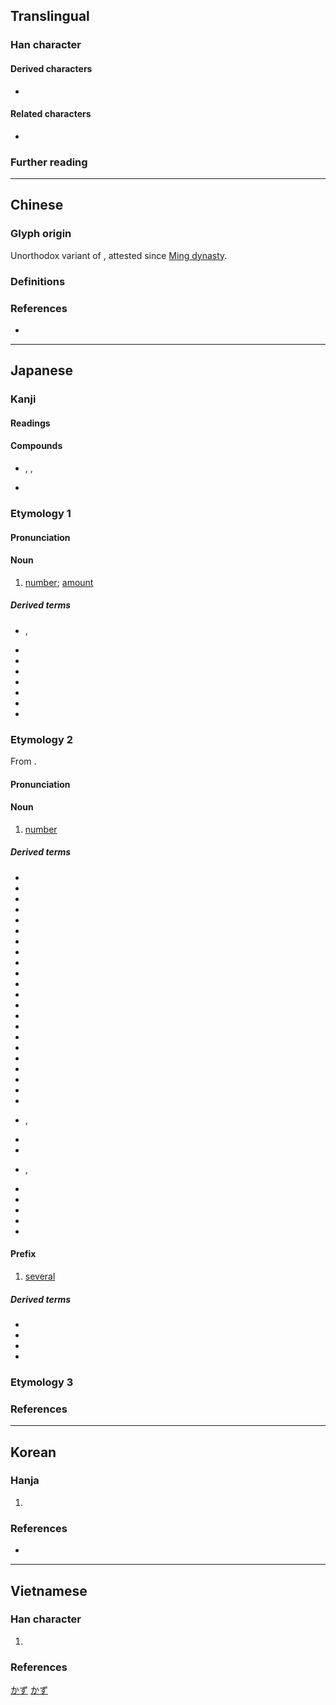 {{also|數}}
{{character info/new}}
==Translingual==
{{stroke order|strokes=13}}
{{ja-forms|数|数|[[數]]}}

===Han character===
{{Han char|rn=66|rad=攴|as=09|sn=13|four=98440|canj=FVOK|ids=⿰娄攵}}

====Derived characters====
* {{l|mul|[[𫣫]], [[𪢒]], [[擞]], [[𥐈]], [[𬳛]], [[薮]], [[𥨧]], [[䉤]], [[𡦤]], [[𫻍]]}}

====Related characters====
* {{l|mul|數}} {{q|Orthodox [[Traditional Chinese|traditional form]]}}

===Further reading===
{{Han ref|kx=0474.131|dkj=13319|dj=0827.260|hdz=21470.190|uh=6570}}

----

==Chinese==

===Glyph origin===
Unorthodox variant of {{zh-l|數*}}, attested since [[w:Ming dynasty|Ming dynasty]].

===Definitions===
{{zh-see|數|sv}}

===References===
* {{R:twedu|A01739-001#34}}

----

==Japanese==
{{ja-kanji forms|数|數}}

===Kanji===
{{ja-kanji|grade=2|rs=攴09|kyu=數}}

====Readings====
{{ja-readings
|goon=しゅ<しゆ, そく
|kanon=す, さく, しょく<しよく
|kanyoon=すう
|kun=かぞ-える<かぞ-へる, かず-, せ-める
}}

====Compounds====
* {{ja-r|数%珠|じゅ%ず}}, {{ja-r|数%珠|ず%ず}}, {{ja-r|数%珠|じゅ%じゅ}}
* {{ja-r|数%奇%屋|す%き%や}}

===Etymology 1===
{{ja-kanjitab|かず|yomi=k}}

{{rfe|ja|From {{inh|ja|ojp|-}}}}

====Pronunciation====
{{ja-pron|y=k|かず|acc=1|acc_ref=SMK2}}

====Noun====
{{ja-noun|kyu=數|かず}}

# [[number]]; [[amount]]
#: {{ja-usex|人 の '''数'''|ひと の '''かず'''|'''number''' of people}}
#: {{ja-usex|夜%空 の 星 の '''数'''|よ%ぞら の ほし の '''かず'''|the '''number''' of stars in the night sky}}

=====Derived terms=====
{{der-top3}}
* {{ja-r|数%々|かず%かず|rom=-}}, {{ja-r|数%数|かず%かず}}
* {{ja-r|数%的|かず%てき}}
* {{ja-r|数%札|かず%ふだ}}
* {{ja-r|数%矢|かず%や}}
* {{ja-r|御%数|お%かず}}
* {{ja-r|口%数|くち%かず}}
* {{ja-r|人%数|ひと%かず}}
* {{ja-r|数%歯%巨%頭|カズ%ハ%ゴン%ドウ}}
{{der-bottom}}

===Etymology 2===
{{ja-kanjitab|すう|yomi=kanyoon}}

From {{der|ja|ltc|sort=すう|-}} {{ltc-l|數|id=1+2}}.

====Pronunciation====
{{ja-pron|y=o|すう|acc=1|acc_ref=SMK2}}

====Noun====
{{ja-noun|kyu=數|すう}}

# {{lb|ja|mathematics}} [[number]]

=====Derived terms=====
{{der-top3}}
* {{ja-r|数%学|すう%がく|mathematics}}
* {{ja-r|数%字|すう%じ}}
* {{ja-r|数%式|すう%しき}}
* {{ja-r|数%値|すう%ち}}
* {{ja-r|数%的|すう%てき}}
* {{ja-r|数%独|すう%どく|sudoku}}
* {{ja-r|数%量|すう%りょう}}
* {{ja-r|奇%数|き%すう}}
* {{ja-r|偶%数|ぐう%すう}}
* {{ja-r|件%数|けん%すう}}
* {{ja-r|軒%数|けん%すう}}
* {{ja-r|口%数|こう%すう}}
* {{ja-r|算%数|さん%すう}}
* {{ja-r|実%数|じっ%すう|real number}}
* {{ja-r|除%数|じょ%すう}}
* {{ja-r|乗%数|じょう%すう}}
* {{ja-r|整%数|せい%すう|integer}}
* {{ja-r|多%数|た%すう}}
* {{ja-r|対%数|たい%すう|logarithm}}
* {{ja-r|丁%数|ちょう%すう}}
* {{ja-r|坪%数|つぼ%すう}}
* {{ja-r|定%数|てい%すう|constant}}
* {{ja-r|人%数|にん%ずう}}, {{ja-r|人%数|にん%ず}}
* {{ja-r|年%数|ねん%すう}}
* {{ja-r|端%数|は%すう}}
* {{ja-r|複%数|ふく%すう|rom=-}}, {{ja-r|復%数|ふく%すう}}
* {{ja-r|変%数|へん%すう|variable}}
* {{ja-r|枚%数|まい%すう}}
* {{ja-r|自%然%数|し%ぜん%すう|[[natural number]]}}
* {{ja-r|助%数%詞|じょ%すう%し|[[counter]] word}}
* {{ja-r|複%素%数|ふく%そ%すう|[[complex number]]}}
{{der-bottom}}

====Prefix====
{{ja-pos|すう|prefix}}

# [[several]]
#: {{ja-usex|'''数'''百%人|'''すう'''ひゃく%にん|'''several''' hundred people}}

=====Derived terms=====
{{der-top3}}
* {{ja-r|数%隻|すう%せき}}
* {{ja-r|数%匹|すう%ひき}}
* {{ja-r|数%百|すう%ひゃく}}
* {{ja-r|数%百%万|すう%ひゃく%まん}}
{{der-bottom}}

===Etymology 3===
{{ja-kanjitab|しばしば|yomi=k}}
{{ja-see|しばしば}}

===References===
<references/>

[[Category:Japanese basic words|かず]]
[[Category:ja:Mathematics|かず]]

----

==Korean==

===Hanja===
{{ko-hanja|세다|셀|수}}

# {{hanja form of|수|{{alternative form of|ko|數}}}}

===References===
* {{R:zonmal|25968}}

{{categorize|ko|Hanja variant forms|sort=수}}

----

==Vietnamese==

===Han character===
{{vi-readings|rs=攴09
|hanviet=số-tdcntd;gdhn
|phienthiet=
|nom=số-tdcntd;gdhn, sổ-tdcntd;gdhn, sộ-tdcntd;gdhn, sỗ-gdhn, xọ-gdhn
}}

# {{alternative form of|vi|數}}

===References===
<references/>